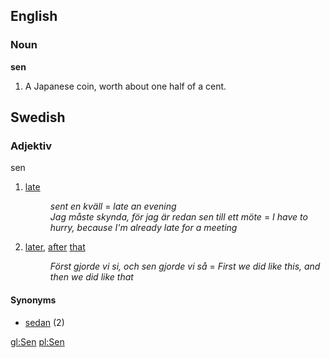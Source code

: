 ==English==
===Noun===

'''sen'''

#A Japanese coin, worth about one half of a cent.

==Swedish==
===Adjektiv===
;sen
#[[late]]
#:''sent en kväll'' = ''late an evening''
#:''Jag måste skynda, för jag är redan sen till ett möte'' = ''I have to hurry, because I'm already late for a meeting''
#[[later]], [[after]] [[that]]
#:''Först gjorde vi si, och sen gjorde vi så'' = ''First we did like this, and then we did like that''

{{sv-adj|sen|sent|&nbsp;|sena|senare|senaste|senaste|senast}}

====Synonyms====
*[[sedan]] (2)


[[gl:Sen]]
[[pl:Sen]]